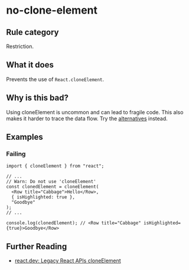 # no-clone-element

## Rule category

Restriction.

## What it does

Prevents the use of `React.cloneElement`.

## Why is this bad?

Using cloneElement is uncommon and can lead to fragile code. This also makes it harder to trace the data flow. Try the [alternatives](https://react.dev/reference/react/cloneElement#alternatives) instead.

## Examples

### Failing

```tsx
import { cloneElement } from "react";

// ...
// Warn: Do not use 'cloneElement'
const clonedElement = cloneElement(
  <Row title="Cabbage">Hello</Row>,
  { isHighlighted: true },
  "Goodbye"
);
// ...

console.log(clonedElement); // <Row title="Cabbage" isHighlighted={true}>Goodbye</Row>
```

## Further Reading

- [react.dev: Legacy React APIs cloneElement](https://react.dev/reference/react/createRef)

